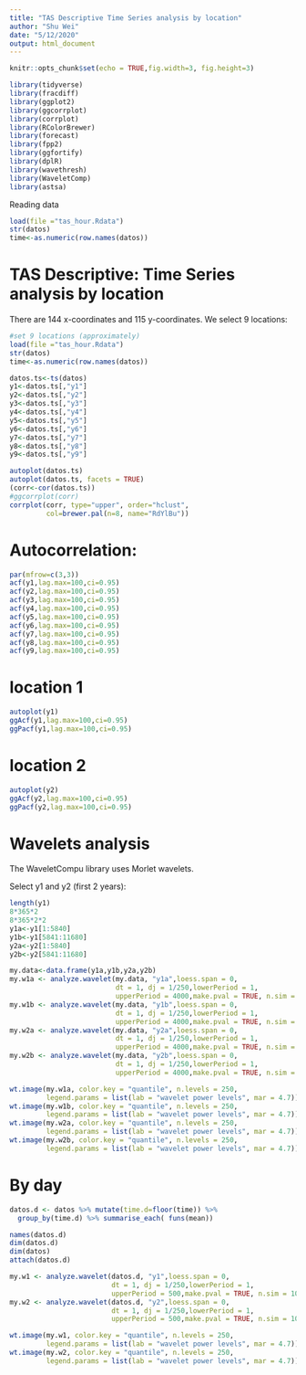 ```yaml
---
title: "TAS Descriptive Time Series analysis by location"
author: "Shu Wei"
date: "5/12/2020"
output: html_document
---
```


```r
knitr::opts_chunk$set(echo = TRUE,fig.width=3, fig.height=3)
```

```r
library(tidyverse)
library(fracdiff)
library(ggplot2)
library(ggcorrplot)
library(corrplot)
library(RColorBrewer)
library(forecast)
library(fpp2)
library(ggfortify)
library(dplR)
library(wavethresh)
library(WaveletComp)
library(astsa)
```

Reading data

```r
load(file ="tas_hour.Rdata")
str(datos)
time<-as.numeric(row.names(datos))
```

# TAS Descriptive: Time Series analysis by location

There are 144 x-coordinates and 115 y-coordinates. We select 9 locations:

```r
#set 9 locations (approximately)
load(file ="tas_hour.Rdata")
str(datos)
time<-as.numeric(row.names(datos))
```

```r
datos.ts<-ts(datos)
y1<-datos.ts[,"y1"]
y2<-datos.ts[,"y2"]
y3<-datos.ts[,"y3"]
y4<-datos.ts[,"y4"]
y5<-datos.ts[,"y5"]
y6<-datos.ts[,"y6"]
y7<-datos.ts[,"y7"]
y8<-datos.ts[,"y8"]
y9<-datos.ts[,"y9"]
```

```r
autoplot(datos.ts)
autoplot(datos.ts, facets = TRUE)
(corr<-cor(datos.ts))
#ggcorrplot(corr)
corrplot(corr, type="upper", order="hclust",
         col=brewer.pal(n=8, name="RdYlBu"))
```


# Autocorrelation:

```r
par(mfrow=c(3,3))
acf(y1,lag.max=100,ci=0.95)
acf(y2,lag.max=100,ci=0.95)
acf(y3,lag.max=100,ci=0.95)
acf(y4,lag.max=100,ci=0.95)
acf(y5,lag.max=100,ci=0.95)
acf(y6,lag.max=100,ci=0.95)
acf(y7,lag.max=100,ci=0.95)
acf(y8,lag.max=100,ci=0.95)
acf(y9,lag.max=100,ci=0.95)
```


# location 1

```r
autoplot(y1)
ggAcf(y1,lag.max=100,ci=0.95)
ggPacf(y1,lag.max=100,ci=0.95)
```


# location 2 

```r
autoplot(y2)
ggAcf(y2,lag.max=100,ci=0.95)
ggPacf(y2,lag.max=100,ci=0.95)
```


# Wavelets analysis

The WaveletCompu library uses Morlet wavelets.

Select y1 and y2 (first 2 years):

```r
length(y1)
8*365*2
8*365*2*2
y1a<-y1[1:5840]
y1b<-y1[5841:11680]
y2a<-y2[1:5840]
y2b<-y2[5841:11680]
```



```r
my.data<-data.frame(y1a,y1b,y2a,y2b)
my.w1a <- analyze.wavelet(my.data, "y1a",loess.span = 0,
                          dt = 1, dj = 1/250,lowerPeriod = 1,
                          upperPeriod = 4000,make.pval = TRUE, n.sim = 10)
my.w1b <- analyze.wavelet(my.data, "y1b",loess.span = 0,
                          dt = 1, dj = 1/250,lowerPeriod = 1,
                          upperPeriod = 4000,make.pval = TRUE, n.sim = 10)
my.w2a <- analyze.wavelet(my.data, "y2a",loess.span = 0,
                          dt = 1, dj = 1/250,lowerPeriod = 1,
                          upperPeriod = 4000,make.pval = TRUE, n.sim = 10)
my.w2b <- analyze.wavelet(my.data, "y2b",loess.span = 0,
                          dt = 1, dj = 1/250,lowerPeriod = 1,
                          upperPeriod = 4000,make.pval = TRUE, n.sim = 10)
```


```r
wt.image(my.w1a, color.key = "quantile", n.levels = 250,
         legend.params = list(lab = "wavelet power levels", mar = 4.7))
wt.image(my.w1b, color.key = "quantile", n.levels = 250,
         legend.params = list(lab = "wavelet power levels", mar = 4.7))
wt.image(my.w2a, color.key = "quantile", n.levels = 250,
         legend.params = list(lab = "wavelet power levels", mar = 4.7))
wt.image(my.w2b, color.key = "quantile", n.levels = 250,
         legend.params = list(lab = "wavelet power levels", mar = 4.7))
```


# By day 


```r
datos.d <- datos %>% mutate(time.d=floor(time)) %>%
  group_by(time.d) %>% summarise_each( funs(mean))

names(datos.d)
dim(datos.d)
dim(datos)
attach(datos.d)
```

```r
my.w1 <- analyze.wavelet(datos.d, "y1",loess.span = 0,
                         dt = 1, dj = 1/250,lowerPeriod = 1,
                         upperPeriod = 500,make.pval = TRUE, n.sim = 10)
my.w2 <- analyze.wavelet(datos.d, "y2",loess.span = 0,
                         dt = 1, dj = 1/250,lowerPeriod = 1,
                         upperPeriod = 500,make.pval = TRUE, n.sim = 10)
```

```r
wt.image(my.w1, color.key = "quantile", n.levels = 250,
         legend.params = list(lab = "wavelet power levels", mar = 4.7))
wt.image(my.w2, color.key = "quantile", n.levels = 250,
         legend.params = list(lab = "wavelet power levels", mar = 4.7))
```









